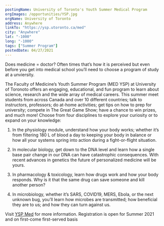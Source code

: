 ```yaml
---
postingName: University of Toronto's Youth Summer Medical Program
orgImages: /opportunities/YSP.jpg
orgName: University of Toronto
address: Anywhere
linkTo: "https://ysp.utoronto.ca/med"
city: "Anywhere"
lat: "-1000"
long: "-1000"
tags: ["Summer Program"]
postedDate: 04/27/2021
---
```

<div>
Does medicine = doctor? Often times that’s how it is perceived but even before you get into medical school you’ll need to choose a program of study at a unviersity.

The Faculty of Medicine’s Youth Summer Program  (MED YSP) at University of Toronoto offers an engaging, educational, and fun program to learn about science, research and the wide array of medical careers. This summer meet students from across Canada and over 10 different countries; talk to instructors, professors; do at-home activities; get tips on how to prep for university; compete in The Great Game Show; have a chance to win prizes, and much more! Choose from four disciplines to explore your curiosity or to expand on your knowledge:

1) In the physiology module, understand how your body works; whether it’s from filtering 180 L of blood a day to keeping your body in balance or how all your systems spring into action during a fight-or-flight situation.

2) In molecular biology, get down to the DNA level and learn how a single base pair change in our DNA can have catastrophic consequences. With recent advances in genetics the future of personalized medicine will be yours.

3) In pharmacology & toxicology, learn how drugs work and how your body responds. Why is it that the same drug can save someone and kill another person?

4) In microbiology, whether it’s SARS, COVID19, MERS, Ebola, or the next unknown bug, you’ll learn how microbes are transmitted; how beneficial they are to us; and how they can turn against us.

Visit <a href="https://ysp.utoronto.ca/med" target="_blank" rel="noopener noreferrer">YSP Med</a> for more information. Registration is open for Summer 2021 and on first-come first-served basis
</div>

